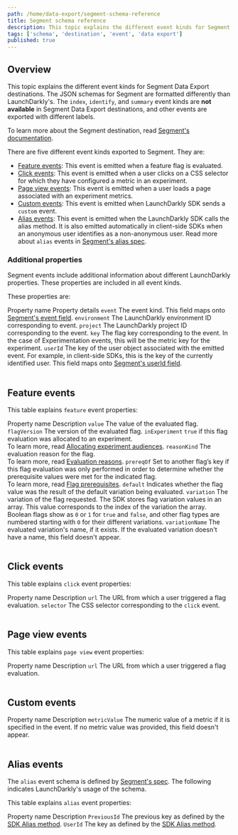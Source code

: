 ```yaml
---
path: /home/data-export/segment-schema-reference
title: Segment schema reference
description: This topic explains the different event kinds for Segment Data Export destinations.
tags: ['schema', 'destination', 'event', 'data export']
published: true
---
```


## Overview

This topic explains the different event kinds for Segment Data Export destinations. The JSON schemas for Segment are formatted differently than LaunchDarkly's. The `index`, `identify`, and `summary` event kinds are **not available** in Segment Data Export destinations, and other events are exported with different labels.

To learn more about the Segment destination, read [Segment's documentation](https://docs.Segment.com/).

There are five different event kinds exported to Segment. They are:

* [Feature events](#feature-events): This event is emitted when a feature flag is evaluated.
* [Click events](#click-events): This event is emitted when a user clicks on a CSS selector for which they have configured a metric in an experiment.
* [Page view events](#page-view-events): This event is emitted when a user loads a page associated with an experiment metrics.
* [Custom events](#custom-events): This event is emitted when LaunchDarkly SDK sends a `custom` event.
* [Alias events](#alias-events): This event is emitted when the LaunchDarkly SDK calls the alias method. It is also emitted automatically in client-side SDKs when an anonymous user identifies as a non-anonymous user. Read more about `alias` events in [Segment's alias spec](https://segment.com/docs/connections/spec/alias/).

### Additional properties

Segment events include additional information about different LaunchDarkly properties. These properties are included in all event kinds.

These properties are:

<Table>
  <TableHeader>
    <TableHeadCell>Property name</TableHeadCell>
    <TableHeadCell>Property details</TableHeadCell>
  </TableHeader>
  <TableBody>
    <TableRow>
      <TableCell><code>event</code></TableCell>
      <TableCell>The event kind. This field maps onto <a href="https://segment.com/docs/connections/spec/track/">Segment's event field</a>.
      </TableCell>
    </TableRow>
    <TableRow>
      <TableCell><code>environment</code></TableCell>
      <TableCell>The LaunchDarkly environment ID corresponding to event.</TableCell>
    </TableRow>
    <TableRow>
      <TableCell><code>project</code></TableCell>
      <TableCell>The LaunchDarkly project ID corresponding to the event.</TableCell>
    </TableRow>
    <TableRow>
      <TableCell><code>key</code></TableCell>
      <TableCell>The flag key corresponding to the event. In the case of Experimentation events, this will be the metric key for the experiment.</TableCell>
    </TableRow>
    <TableRow>
      <TableCell><code>userId</code></TableCell>
      <TableCell>The key of the user object associated with the emitted event.
      For example, in client-side SDKs, this is the key of the currently
      identified user. This field maps onto <a href="https://segment.com/docs/connections/spec/track/">Segment's userId field</a>.
      </TableCell>
   </TableRow>
   </TableBody>
</Table>

## Feature events

This table explains `feature` event properties:

<Table>
  <TableHeader>
    <TableHeadCell>Property name</TableHeadCell>
    <TableHeadCell>Description</TableHeadCell>
  </TableHeader>
  <TableBody>
    <TableRow>
      <TableCell><code>value</code></TableCell>
      <TableCell>The value of the evaluated flag.</TableCell>
    </TableRow>
    <TableRow>
      <TableCell><code>flagVersion</code></TableCell>
      <TableCell>The version of the evaluated flag.</TableCell>
    </TableRow>
    <TableRow>
      <TableCell><code>inExperiment</code></TableCell>
      <TableCell><code>true</code> if this flag evaluation was allocated to an experiment. <br/> To learn more, read <a href="/home/creating-experiments/allocation">Allocating experiment audiences</a>.
      </TableCell>
    </TableRow>
    <TableRow>
      <TableCell><code>reasonKind</code></TableCell>
      <TableCell>The evaluation reason for the flag. <br/>
To learn more, read <a href="/sdk/concepts/evaluation-reasons">Evaluation reasons</a>.
      </TableCell>
    </TableRow>
    <TableRow>
      <TableCell><code>prereqOf</code></TableCell>
      <TableCell>Set to another flag’s key if this flag evaluation was only performed in order to determine whether the prerequisite values were met for the indicated flag. <br/> To learn more, read <a href="/home/flags/prerequisites">Flag prerequisites</a>.
</TableCell>
    </TableRow>
    <TableRow>
      <TableCell><code>default</code></TableCell>
      <TableCell>Indicates whether the flag value was the result of the default variation being evaluated.</TableCell>
    </TableRow>
    <TableRow>
      <TableCell><code>variation</code></TableCell>
      <TableCell>The variation of the flag requested. The SDK stores flag variation values in an array. This value corresponds to the index of the variation the array. Boolean flags show as <code>0</code> or <code>1</code> for <code>true</code> and <code>false</code>, and other flag types are numbered starting with <code>0</code> for their different variations.</TableCell>
    </TableRow>
        <TableRow>
      <TableCell><code>variationName</code></TableCell>
      <TableCell>The evaluated variation's name, if it exists. If the evaluated variation doesn't have a name, this field doesn't appear.</TableCell>
    </TableRow>
   </TableBody>
</Table>


## Click events

This table explains `click` event properties:

<Table>
  <TableHeader>
    <TableHeadCell>Property name</TableHeadCell>
    <TableHeadCell>Description</TableHeadCell>
  </TableHeader>
  <TableBody>
    <TableRow>
      <TableCell><code>url</code></TableCell>
      <TableCell>The URL from which a user triggered a flag evaluation.</TableCell>
    </TableRow>
    <TableRow>
      <TableCell><code>selector</code></TableCell>
      <TableCell>The CSS selector corresponding to the <code>click</code> event.</TableCell>
    </TableRow>
   </TableBody>
</Table>

## Page view events

This table explains `page view` event properties:

<Table>
  <TableHeader>
    <TableHeadCell>Property name</TableHeadCell>
    <TableHeadCell>Description</TableHeadCell>
  </TableHeader>
  <TableBody>
    <TableRow>
      <TableCell><code>url</code></TableCell>
      <TableCell>The URL from which a user triggered a flag evaluation.</TableCell>
    </TableRow>
   </TableBody>
</Table>

## Custom events

<Table>
  <TableHeader>
    <TableHeadCell>Property name</TableHeadCell>
    <TableHeadCell>Description</TableHeadCell>
  </TableHeader>
  <TableBody>
    <TableRow>
      <TableCell><code>metricValue</code></TableCell>
      <TableCell>The numeric value of a metric if it is specified in the event.
      If no metric value was provided, this field doesn't appear.</TableCell>
    </TableRow>
   </TableBody>
</Table>

## Alias events

The `alias` event schema is defined by [Segment's spec](https://segment.com/docs/connections/spec/alias/). The following indicates LaunchDarkly's usage of the schema.

This table explains `alias` event properties:

<Table>
  <TableHeader>
    <TableHeadCell>Property name</TableHeadCell>
    <TableHeadCell>Description</TableHeadCell>
  </TableHeader>
  <TableBody>
    <TableRow>
      <TableCell><code>PreviousId</code></TableCell>
      <TableCell>The previous key as defined by the <a
      href="/sdk/concepts/contributors-guide#alias-events">SDK Alias method</a>.</TableCell>
    </TableRow>
    <TableRow>
      <TableCell><code>UserId</code></TableCell>
      <TableCell>The key as defined by the <a
      href="/sdk/concepts/contributors-guide#alias-events">SDK Alias method</a>.</TableCell>
    </TableRow>
   </TableBody>
</Table>
